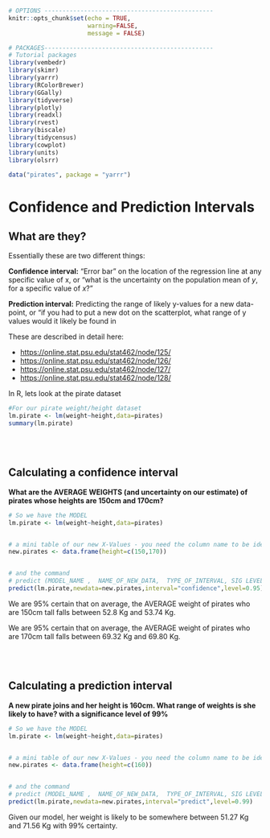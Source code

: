 ```r
# OPTIONS -----------------------------------------------
knitr::opts_chunk$set(echo = TRUE, 
                      warning=FALSE, 
                      message = FALSE)

# PACKAGES-----------------------------------------------
# Tutorial packages
library(vembedr)
library(skimr)
library(yarrr)
library(RColorBrewer)
library(GGally) 
library(tidyverse)
library(plotly)
library(readxl)
library(rvest)
library(biscale)
library(tidycensus)
library(cowplot)
library(units)
library(olsrr)

data("pirates", package = "yarrr")

```



# Confidence and Prediction Intervals

## What are they?

Essentially these are two different things:

**Confidence interval:** "Error bar" on the location of the regression line at any specific value of x, or "what is the uncertainty on the population mean of $y$, for a specific value of $x$?"

**Prediction interval:** Predicting the range of likely y-values for a new data-point, or "if you had to put a new dot on the scatterplot, what range of y values would it likely be found in

These are described in detail here:

-   <https://online.stat.psu.edu/stat462/node/125/>
-   <https://online.stat.psu.edu/stat462/node/126/>
-   <https://online.stat.psu.edu/stat462/node/127/>
-   <https://online.stat.psu.edu/stat462/node/128/>

In R, lets look at the pirate dataset

```r
#For our pirate weight/height dataset
lm.pirate <- lm(weight~height,data=pirates)
summary(lm.pirate)
```

<br><br>

## Calculating a confidence interval

**What are the AVERAGE WEIGHTS (and uncertainty on our estimate) of pirates whose heights are 150cm and 170cm?**

```r
# So we have the MODEL
lm.pirate <- lm(weight~height,data=pirates)


# a mini table of our new X-Values - you need the column name to be identical to your predictor
new.pirates <- data.frame(height=c(150,170))


# and the command
# predict (MODEL_NAME ,  NAME_OF_NEW_DATA,  TYPE_OF_INTERVAL, SIG LEVEL)
predict(lm.pirate,newdata=new.pirates,interval="confidence",level=0.95)

```

We are 95% certain that on average, the AVERAGE weight of pirates who are 150cm tall falls between 52.8 Kg and 53.74 Kg.

We are 95% certain that on average, the AVERAGE weight of pirates who are 170cm tall falls between 69.32 Kg and 69.80 Kg.

<br><br>

## Calculating a prediction interval

**A new pirate joins and her height is 160cm. What range of weights is she likely to have? with a significance level of 99%**

```r
# So we have the MODEL
lm.pirate <- lm(weight~height,data=pirates)


# a mini table of our new X-Values - you need the column name to be identical to your predictor
new.pirates <- data.frame(height=c(160))


# and the command
# predict (MODEL_NAME ,  NAME_OF_NEW_DATA,  TYPE_OF_INTERVAL, SIG LEVEL)
predict(lm.pirate,newdata=new.pirates,interval="predict",level=0.99)

```

Given our model, her weight is likely to be somewhere between 51.27 Kg and 71.56 Kg with 99% certainty.



